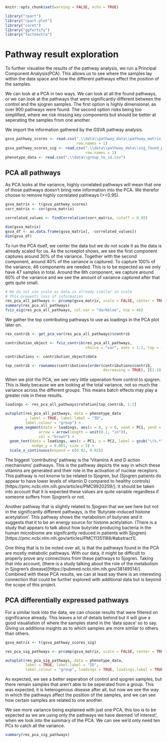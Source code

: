 ```r
knitr::opts_chunk$set(warning = FALSE, echo = TRUE)
```

```r
library("rpart")
library("rpart.plot")
library("caret")
library("ggfortify")
library("factoextra")
```

# Pathway result exploration

To further visualise the results of the pathway analysis, we run a Principal Component Analysis(PCA). This allows us to 
see where the samples lay within the data space and how the different pathways effect the position of the samples.

We can look at a PCA in two ways. We can look at all the found pathways, or we can look at the pathways that were significantly different between
the control and the sjogren samples. The first option is highly dimensional, as over 900 pathways were found. The second option risks
being too simplified, where we risk missing key components but should be better at seperating the samples from one another.

We import the information gathered by the GSVA pathway analysis.

```r
gsva_pathway_scores <- read.csv(".\\data\\pathway_data\\pathway_matrix_result.csv",
                                row.names = 1)
gsva_pathway_scores_sig <- read.csv(".\\data\\pathway_data\\sig_found_pathways.csv",
                                    row.names = 1)
phenotype_data <- read.csv(".\\data\\group_to_id.csv")
```

## PCA all pathways

As PCA looks at the variance, highly correlated pathways will mean that one of those pathways doesn't bring new
information into the PCA. We therefor choose to remove highly correlated pathways (>=0.95).

```r
gsva_matrix <- t(gsva_pathway_scores)
corr_matrix <- cor(gsva_matrix)

correlated_values <- findCorrelation(corr_matrix, cutoff = 0.95)

dim(gsva_matrix)
gsva_df <- as.data.frame(gsva_matrix[, -correlated_values])
dim(gsva_df)
```

To run the PCA itself, we center the data but we do not scale it as the data is already scaled for us. As the
screeplot shows, we see the first component captures around 30% of the variance. Together with the second component,
around 40% of the variance is captured. To capture 100% of the variance, 46 components are needed. This is to be expected as we only have 47 
samples in total. Around the 6th component, we capture around 60% of the variance and we see the amount of variance captured after that
gets quite small.

```r
# We do not use scale as data is already similar in scale
# This prevents loss of information
res_pca_all_pathways <- prcomp(gsva_matrix, scale = FALSE, center = TRUE)
summary(res_pca_all_pathways)
fviz_eig(res_pca_all_pathways, col.var = "darkblue", ncp = 46)
```

We gather the top contributing pathways to use as loadings in the PCA plot later on.

```r
res_contrib <- get_pca_var(res_pca_all_pathways)$contrib

contribution_object <- fviz_contrib(res_pca_all_pathways,
                                    choice = "var", axes = 1:2, top = 10)

contributions <- contribution_object$data

top_contrib <- rownames(contributions[order(contributions$contrib,
                                            decreasing = TRUE), ][1:10, ])
```

When we plot the PCA, we see very little seperation from control to sjogren. This is likely because we are looking at the total 
variance, not so much the variance across the different groups. This means batch effects may play a greater role in these results.

```r
loadings <- res_pca_all_pathways$rotation[top_contrib, 1:2]

autoplot(res_pca_all_pathways, data = phenotype_data
         , label = TRUE, label.label = "ID",
         label.colour = "group") +
    geom_segment(data = loadings, aes(x = 0, y = 0, xend = PC1, yend = PC2),
               arrow = arrow(length = unit(0.1, "in")),
               col = "brown") +
  geom_text(data = loadings, aes(x = PC1, y = PC2, label = gsub("\\%.*", "", top_contrib)),
            nudge_y = 0.001, size = 3) +
  scale_x_continuous(expand = c(0.02, 0.02))
```

The biggest 'contributing' pathway is the 'Vitamins A and D action mechanisms' pathways. This is the pathway depicts the way in which these vitamins are generated
and their role in the activation of nuclear receptors. This pathway is not knonw to be related to Sjogren, but (Sjogren patients do appear to have lower levels of vitamin D
compared to healthy controls)[https://pmc.ncbi.nlm.nih.gov/articles/PMC9920259/]. It should be taken into account that it is expected these values are quite variable regardless if someone
suffers from Sjogren's or not.

Another pathway that is slightly related to Sjogren that we see here but not in the significantly different pathways, is the 'Butyrate-induced histone acetylation'. This pathway 
shows the metabolism of butyrate and it suggests that it to be an energy source for histone acetylation. (There is a study that appears to talk about how 
butyrate producing bacteria in the human microbiome are signifcantly reduced in patients with Sjogren)[https://pmc.ncbi.nlm.nih.gov/articles/PMC11351188/#abstract1].

One thing that is to be noted over all, is that the pathways found in the PCA are mostly metabolic pathways. With our data, it might be difficult to properly prove any 
connections from these pathways to Sjogren. Taking that into account, (there is a study talking about the role of the metabolism in Sjogren's disease)[https://pubmed.ncbi.nlm.nih.gov/38149514/].
Combined with these PCA results, we can at least say there is an interesting connection that could be further explored with additional data but is beyond the scope of
this project.


## PCA differentially expressed pathways

For a similar look into the data, we can choose results that were filtered on significance already. This leaves
a lot of details behind but it will give a good visualistion of where the samples stand in the 'data space' so to say.
Giving us additiona insights as to which samples are more similar to others than others. 

```r
gsva_matrix <- t(gsva_pathway_scores_sig)

res_pca_sig_pathways <- prcomp(gsva_matrix, scale = FALSE, center = TRUE)

autoplot(res_pca_sig_pathways, data = phenotype_data,
         label = TRUE, label.label = "ID",
         label.colour = "group", loadings = TRUE, loadings.label = TRUE)
```

As expected, we see a better seperation of control and sjogren samples, but there remain samples that aren't able
to be seperated from a group. This was expected, it is heterogenous disease after all, but now we see the way in 
which the pathways affect the position of the samples, and we can see how certain samples are related to one
another.

We see more variance being explained with just one PCA, this too is to be expected as we are using only the pathways
we have deemed 'of interest', when we look into the summary of the PCA. We can see we'd only need ten PCs to catch all
the variance.

```r
summary(res_pca_sig_pathways)
```
